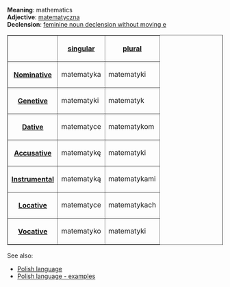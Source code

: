 '''Meaning''': mathematics<br>
'''Adjective''': [[Polish word - matematyczna|matematyczna]]<br>
'''Declension''': [[Polish language - feminine noun declension without moving e|feminine noun declension without moving e]]

<table border=1>
<tr><th><th>[[Polish language - singular number|singular]]<th>[[Polish language - plural number|plural]]</tr>
<tr><th>[[Polish language - nominative|Nominative]]<td>matematyka<td>matematyki</tr>
<tr><th>[[Polish language - genetive|Genetive]]<td>matematyki<td>matematyk</tr>
<tr><th>[[Polish language - dative|Dative]]<td>matematyce<td>matematykom</tr>
<tr><th>[[Polish language - accusative|Accusative]]<td>matematykę<td>matematyki</tr>
<tr><th>[[Polish language - instrumental|Instrumental]]<td>matematyką<td>matematykami</tr>
<tr><th>[[Polish language - locative|Locative]]<td>matematyce<td>matematykach</tr>
<tr><th>[[Polish language - vocative|Vocative]]<td>matematyko<td>matematyki</tr>
</table>

See also:
* [[Polish language]]
* [[Polish language - examples]]
